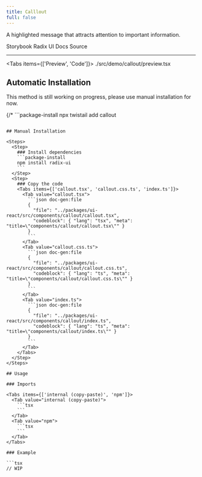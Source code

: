 ```yaml
---
title: Calllout
full: false
---
```


A highlighted message that attracts attention to important information.

<Badges>
  <BadgeLink href="https://storybook.twistail.com/?path=/docs/base-components-callout--default" external>
    Storybook
  </BadgeLink>
  <BadgeLink href="https://www.radix-ui.com/primitives/docs/utilities/slot" external>
    Radix UI Docs
  </BadgeLink>
  <BadgeLink href="https://github.com/riipandi/twistail/tree/main/packages/ui-react/src/components/callout" external>
    Source
  </BadgeLink>
</Badges>

---


<Tabs items={['Preview', 'Code']}>
  <Tab value="Preview" className="rounded-b-xl flex min-h-44 flex-wrap items-start justify-start gap-4 py-20 not-prose">
    <Demo />
  </Tab>
  <Tab value="Code">
    <include cwd lang="tsx">./src/demo/callout/preview.tsx</include>
  </Tab>
</Tabs>

## Automatic Installation

<Callout type='warn'>
  This method is still working on progress, please use manual installation for now.
</Callout>

{/* ```package-install
npx twistail add callout
``` */}

## Manual Installation

<Steps>
  <Step>
    ### Install dependencies
    ```package-install
    npm install radix-ui
    ```
  </Step>
  <Step>
    ### Copy the code
    <Tabs items={['callout.tsx', 'callout.css.ts', 'index.ts']}>
      <Tab value="callout.tsx">
        ```json doc-gen:file
        {
          "file": "../packages/ui-react/src/components/callout/callout.tsx",
          "codeblock": { "lang": "tsx", "meta": "title=\"components/callout/callout.tsx\"" }
        }
        ```
      </Tab>
      <Tab value="callout.css.ts">
        ```json doc-gen:file
        {
          "file": "../packages/ui-react/src/components/callout/callout.css.ts",
          "codeblock": { "lang": "ts", "meta": "title=\"components/callout/callout.css.ts\"" }
        }
        ```
      </Tab>
      <Tab value="index.ts">
        ```json doc-gen:file
        {
          "file": "../packages/ui-react/src/components/callout/index.ts",
          "codeblock": { "lang": "ts", "meta": "title=\"components/callout/index.ts\"" }
        }
        ```
      </Tab>
    </Tabs>
  </Step>
</Steps>

## Usage

### Imports

<Tabs items={['internal (copy-paste)', 'npm']}>
  <Tab value="internal (copy-paste)">
    ```tsx
    ```
  </Tab>
  <Tab value="npm">
    ```tsx
    ```
  </Tab>
</Tabs>

### Example

```tsx
// WIP
```
